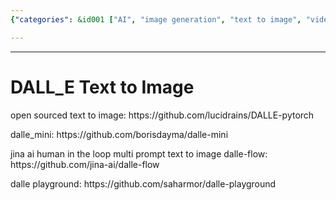 ```yaml
---
{"categories": &id001 ["AI", "image generation", "text to image", "video generator", "video source"], "category": "Image Generation", "date": "2023-12-22 23:52:59", "description": "This article highlights several open-source projects that enable image generation from text using models similar to DALL-E. Mentioned projects include DALLE-pytorch, dalle_mini, dalle-flow by Jina AI (a human-in-the-loop multi-prompt tool), and a playground for experimentation called dalle-playground.", "tags": *id001, "title": "DALL_E Text to Image"}

---
```


------

# DALL_E Text to Image

open sourced text to image:
https://github.com/lucidrains/DALLE-pytorch

dalle_mini:
https://github.com/borisdayma/dalle-mini

jina ai human in the loop multi prompt text to image dalle-flow:
https://github.com/jina-ai/dalle-flow

dalle playground:
https://github.com/saharmor/dalle-playground

